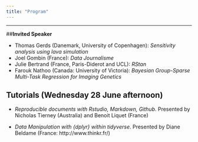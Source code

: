 ```yaml
---
title: "Program"
---
```


***

##**Invited Speaker** 
  
- Thomas Gerds (Danemark, University of Copenhagen): *Sensitivity analysis using lava simulation*
- Joel Gombin (France): *Data Journalisme*
- Julie Bertrand (France, Paris-Diderot and UCL): *RStan*
- Farouk Nathoo (Canada: University of Victoria): *Bayesian Group-Sparse Multi-Task Regression for Imaging Genetics*

## **Tutorials (Wednesday 28 June afternoon)**

- *Reproducible documents with Rstudio, Markdown, Github*. Presented by Nicholas Tierney (Australia) and Benoit Liquet (France)

- *Data Manipulation with {dplyr} within tidyverse*. Presented by  Diane Beldame (France: http://www.thinkr.fr/)



